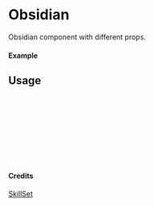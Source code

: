 
<Meta of={Obsidian} title="SkillSet/Obsidian" />

# Obsidian

Obsidian component with different props.

#### Example

<Canvas of={Obsidian.Primary} />

## Usage

```ts
import { Obsidian } from "yadl-ui";

const Example = () => {
  return (
      <Obsidian />
  );
};

export default Example;
```

#### Credits
[SkillSet](https://skillicons.dev)
